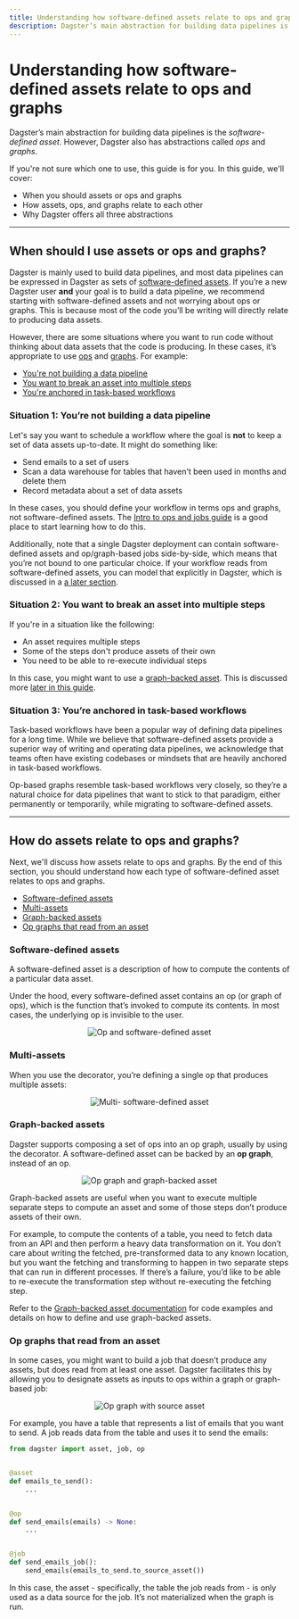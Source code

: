```yaml
---
title: Understanding how software-defined assets relate to ops and graphs | Dagster Docs
description: Dagster’s main abstraction for building data pipelines is the software-defined asset. However, Dagster also has ops and graphs. How do these relate? When should you use one over the other?
---
```


# Understanding how software-defined assets relate to ops and graphs

Dagster’s main abstraction for building data pipelines is the _software-defined asset_. However, Dagster also has abstractions called _ops_ and _graphs_.

If you're not sure which one to use, this guide is for you. In this guide, we'll cover:

- When you should assets or ops and graphs
- How assets, ops, and graphs relate to each other
- Why Dagster offers all three abstractions

---

## When should I use assets or ops and graphs?

Dagster is mainly used to build data pipelines, and most data pipelines can be expressed in Dagster as sets of [software-defined assets](/concepts/assets/software-defined-assets). If you’re a new Dagster user **and** your goal is to build a data pipeline, we recommend starting with software-defined assets and not worrying about ops or graphs. This is because most of the code you’ll be writing will directly relate to producing data assets.

However, there are some situations where you want to run code without thinking about data assets that the code is producing. In these cases, it’s appropriate to use [ops](/concepts/ops-jobs-graphs/ops) and [graphs](/concepts/ops-jobs-graphs/graphs). For example:

- [You're not building a data pipeline](#situation-1-youre-not-building-a-data-pipeline)
- [You want to break an asset into multiple steps](#situation-2-you-want-to-break-an-asset-into-multiple-steps)
- [You're anchored in task-based workflows](#situation-3-youre-anchored-in-task-based-workflows)

### Situation 1: You’re not building a data pipeline

Let's say you want to schedule a workflow where the goal is **not** to keep a set of data assets up-to-date. It might do something like:

- Send emails to a set of users
- Scan a data warehouse for tables that haven't been used in months and delete them
- Record metadata about a set of data assets

In these cases, you should define your workflow in terms ops and graphs, not software-defined assets. The [Intro to ops and jobs guide](/guides/dagster/intro-to-ops-jobs) is a good place to start learning how to do this.

Additionally, note that a single Dagster deployment can contain software-defined assets and op/graph-based jobs side-by-side, which means that you’re not bound to one particular choice. If your workflow reads from software-defined assets, you can model that explicitly in Dagster, which is discussed in a [a later section](#op-graphs-that-read-from-an-asset).

### Situation 2: You want to break an asset into multiple steps

If you're in a situation like the following:

- An asset requires multiple steps
- Some of the steps don't produce assets of their own
- You need to be able to re-execute individual steps

In this case, you might want to use a [graph-backed asset](/concepts/assets/graph-backed-assets). This is discussed more [later in this guide](#graph-backed-assets).

### Situation 3: You’re anchored in task-based workflows

Task-based workflows have been a popular way of defining data pipelines for a long time. While we believe that software-defined assets provide a superior way of writing and operating data pipelines, we acknowledge that teams often have existing codebases or mindsets that are heavily anchored in task-based workflows.

Op-based graphs resemble task-based workflows very closely, so they’re a natural choice for data pipelines that want to stick to that paradigm, either permanently or temporarily, while migrating to software-defined assets.

---

## How do assets relate to ops and graphs?

Next, we'll discuss how assets relate to ops and graphs. By the end of this section, you should understand how each type of software-defined asset relates to ops and graphs.

- [Software-defined assets](#software-defined-assets)
- [Multi-assets](#multi-assets)
- [Graph-backed assets](#graph-backed-assets)
- [Op graphs that read from an asset](#op-graphs-that-read-from-an-asset)

### Software-defined assets

A software-defined asset is a description of how to compute the contents of a particular data asset.

Under the hood, every software-defined asset contains an op (or graph of ops), which is the function that’s invoked to compute its contents. In most cases, the underlying op is invisible to the user.

<!-- ![Op and software-defined asset](/images/guides/assets-relate-to-ops/op-software-defined-asset.png) -->

<center>
  <Image
    alt="Op and software-defined asset"
    src="/images/guides/assets-relate-to-ops/op-software-defined-asset.png"
    width={714}
    height={516}
  />
</center>

### Multi-assets

When you use the <PyObject object="multi_asset" decorator /> decorator, you’re defining a single op that produces multiple assets:

<!-- ![Multi- software-defined asset](/images/guides/assets-relate-to-ops/multi-software-defined-asset.png) -->

<center>
  <Image
    alt="Multi- software-defined asset"
    src="/images/guides/assets-relate-to-ops/multi-software-defined-asset.png"
    width={715}
    height={286}
  />
</center>

### Graph-backed assets

Dagster supports composing a set of ops into an op graph, usually by using the <PyObject object="graph" decorator /> decorator. A software-defined asset can be backed by an **op graph**, instead of an op.

<!-- ![Op graph and graph-backed asset](/images/guides/assets-relate-to-ops/op-graph-graph-backed-asset.png) -->

<center>
  <Image
    alt="Op graph and graph-backed asset"
    src="/images/guides/assets-relate-to-ops/op-graph-graph-backed-asset.png"
    width={716}
    height={540}
  />
</center>

Graph-backed assets are useful when you want to execute multiple separate steps to compute an asset and some of those steps don’t produce assets of their own.

For example, to compute the contents of a table, you need to fetch data from an API and then perform a heavy data transformation on it. You don’t care about writing the fetched, pre-transformed data to any known location, but you want the fetching and transforming to happen in two separate steps that can run in different processes. If there’s a failure, you’d like to be able to re-execute the transformation step without re-executing the fetching step.

Refer to the [Graph-backed asset documentation](/concepts/assets/graph-backed-assets) for code examples and details on how to define and use graph-backed assets.

### Op graphs that read from an asset

In some cases, you might want to build a job that doesn't produce any assets, but does read from at least one asset. Dagster facilitates this by allowing you to designate assets as inputs to ops within a graph or graph-based job:

<!-- ![Op graph with source asset](/images/guides/assets-relate-to-ops/op-graph-source-asset.png) -->

<center>
  <Image
    alt="Op graph with source asset"
    src="/images/guides/assets-relate-to-ops/op-graph-source-asset.png"
    width={718}
    height={294}
  />
</center>

For example, you have a table that represents a list of emails that you want to send. A job reads data from the table and uses it to send the emails:

```python file=/guides/dagster/assets_ops_graphs/op_graph_asset_input.py
from dagster import asset, job, op


@asset
def emails_to_send():
    ...


@op
def send_emails(emails) -> None:
    ...


@job
def send_emails_job():
    send_emails(emails_to_send.to_source_asset())
```

In this case, the asset - specifically, the table the job reads from - is only used as a data source for the job. It’s not materialized when the graph is run.
